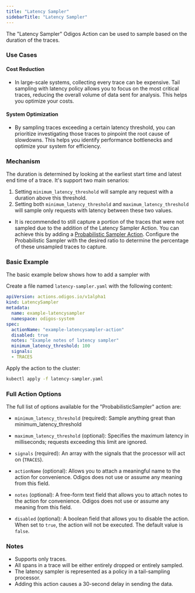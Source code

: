 ```yaml
---
title: "Latency Sampler"
sidebarTitle: "Latency Sampler"
---
```


The "Latency Sampler" Odigos Action can be used to sample based on the duration of the traces.

### Use Cases

#### Cost Reduction

- In large-scale systems, collecting every trace can be expensive. Tail sampling with latency policy allows you to focus on the most critical traces, reducing the overall volume of data sent for analysis. This helps you optimize your costs.


#### System Optimization

- By sampling traces exceeding a certain latency threshold, you can prioritize investigating those traces to pinpoint the root cause of slowdowns. This helps you identify performance bottlenecks and optimize your system for efficiency.


### Mechanism

The duration is determined by looking at the earliest start time and latest end time of a trace.
It's support two main senarios:

1. Setting `minimum_latency_threshold` will sample any request with a duration above this threshold.
2. Setting both `minimum_latency_threshold` and `maximum_latency_threshold` will sample only requests with latency between these two values.

- It is recommended to still capture a portion of the traces that were not sampled due to the addition of the Latency Sampler Action. You can achieve this by adding a [Probabilistic Sampler Action](probabilisticsampler). Configure the Probabilistic Sampler with the desired ratio to determine the percentage of these unsampled traces to capture.

### Basic Example

The basic example below shows how to add a sampler with 

Create a file named `latency-sampler.yaml` with the following content:

```yaml
apiVersion: actions.odigos.io/v1alpha1
kind: LatencySampler
metadata:
  name: example-latencysampler
  namespace: odigos-system
spec:
  actionName: "example-latencysampler-action"
  disabled: true
  notes: "Example notes of latency sampler"
  minimum_latency_threshold: 100
  signals:
  - TRACES  
```

Apply the action to the cluster:

```bash
kubectl apply -f latency-sampler.yaml
```

### Full Action Options

The full list of options available for the "ProbabilisticSampler" action are:

- `minimum_latency_threshold` (required): Sample anything great than minimum_latency_threshold

- `maximum_latency_threshold` (optional): Specifies the maximum latency in milliseconds; requests exceeding this limit are ignored.

- `signals` (required): An array with the signals that the processor will act on (`TRACES`).

- `actionName` (optional): Allows you to attach a meaningful name to the action for convenience. Odigos does not use or assume any meaning from this field.

- `notes` (optional): A free-form text field that allows you to attach notes to the action for convenience. Odigos does not use or assume any meaning from this field.

- `disabled` (optional): A boolean field that allows you to disable the action. When set to `true`, the action will not be executed. The default value is `false`.

### Notes

- Supports only traces.
- All spans in a trace will be either entirely dropped or entirely sampled.
- The latency sampler is represented as a policy in a tail-sampling processor.
- Adding this action causes a 30-second delay in sending the data.
